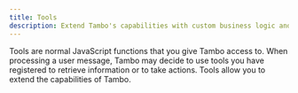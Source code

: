```yaml
---
title: Tools
description: Extend Tambo's capabilities with custom business logic and API integrations.
---
```


Tools are normal JavaScript functions that you give Tambo access to. When processing a user message, Tambo may decide to use tools you have registered to retrieve information or to take actions. Tools allow you to extend the capabilities of Tambo.


<LearnMore
  title="More about tools"
  description="Learn how to define tools and register them with Tambo"
  href="/docs/concept-details/tools"
/>

